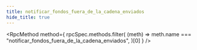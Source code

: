 ```yaml
---
title: notificar_fondos_fuera_de_la_cadena_enviados
hide_title: true
---
```



<RpcMethod
  method={
    rpcSpec.methods.filter(
      (meth) => meth.name === "notificar_fondos_fuera_de_la_cadena_enviados",
    )[0]
  }
/>
